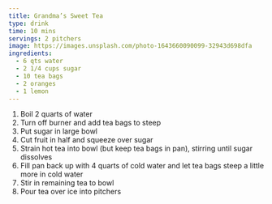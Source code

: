 ```yaml
---
title: Grandma’s Sweet Tea
type: drink
time: 10 mins
servings: 2 pitchers
image: https://images.unsplash.com/photo-1643660090099-32943d698dfa
ingredients:
  - 6 qts water
  - 2 1/4 cups sugar
  - 10 tea bags
  - 2 oranges
  - 1 lemon
---
```


1. Boil 2 quarts of water
1. Turn off burner and add tea bags to steep
1. Put sugar in large bowl
1. Cut fruit in half and squeeze over sugar
1. Strain hot tea into bowl (but keep tea bags in pan), stirring until sugar dissolves
1. Fill pan back up with 4 quarts of cold water and let tea bags steep a little more in cold water
1. Stir in remaining tea to bowl
1. Pour tea over ice into pitchers

